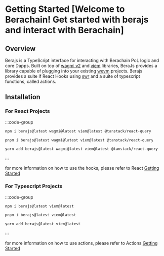 # Getting Started [Welcome to Berachain! Get started with berajs and interact with Berachain]

## Overview

Berajs is a TypeScript interface for interacting with Berachain PoL logic and core Dapps. Built on top of [wagmi v2](https://wagmi.sh/) and [viem](https://viem.sh/) libraries, BeraJs provides a library capable of plugging into your existing [wevm](https://wevm.dev/) projects. Berajs
provides a suite if React Hooks using [swr](https://swr.vercel.app/) and a suite of typescript functions, called actions.

## Installation

### For React Projects

:::code-group

```bash [npm]
npm i berajs@latest wagmi@latest viem@latest @tanstack/react-query
```

```bash [pnpm]
pnpm i berajs@latest wagmi@latest viem@latest @tanstack/react-query
```

```bash [yarn]
yarn add berajs@latest wagmi@latest viem@latest @tanstack/react-query
```

:::

for more information on how to use the hooks, please refer to React [Getting Started](/react/getting-started)

### For Typescript Projects

:::code-group

```bash [npm]
npm i berajs@latest viem@latest
```

```bash [pnpm]
pnpm i berajs@latest viem@latest
```

```bash [yarn]
yarn add berajs@latest viem@latest
```

:::

for more information on how to use actions, please refer to Actions [Getting Started](/actions/getting-started)
